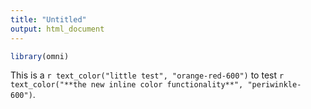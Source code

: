 ```yaml
---
title: "Untitled"
output: html_document
---
```


```r
library(omni)
```


This is a `r text_color("little test", "orange-red-600")` to test `r text_color("**the new inline color functionality**", "periwinkle-600")`.